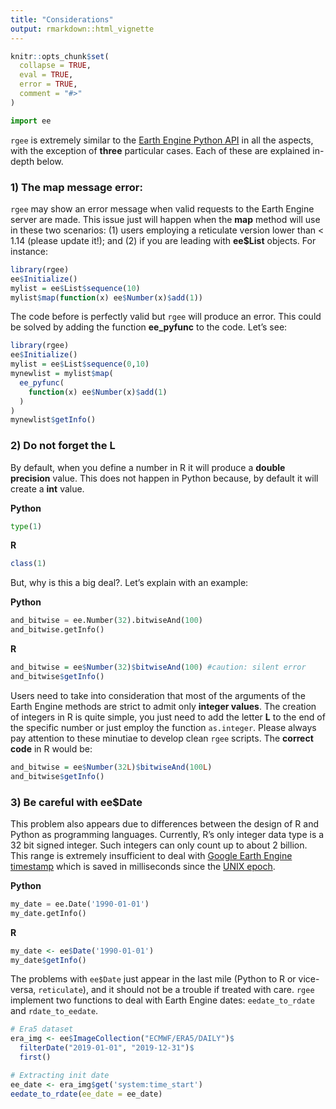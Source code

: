 ```yaml
---
title: "Considerations"
output: rmarkdown::html_vignette
---
```


```r
knitr::opts_chunk$set(
  collapse = TRUE,
  eval = TRUE,
  error = TRUE,
  comment = "#>"
)
```

```python
import ee
```

`rgee` is extremely similar to the [Earth Engine Python API](https://pypi.org/project/earthengine-api/) in all the aspects, with the exception of **three** particular cases. Each of these are explained in-depth below.

### 1) The **map** message error:

`rgee` may show an error message when valid requests to the Earth Engine server are made. This issue just will happen when the **map** method will use in these two scenarios: (1) users employing a reticulate version lower than < 1.14 (please update it!); and (2) if you are leading with **ee$List** objects. For instance:

```r
library(rgee)
ee$Initialize()
mylist = ee$List$sequence(10)
mylist$map(function(x) ee$Number(x)$add(1))
```

The code before is perfectly valid but `rgee` will produce an error. This could be solved by adding the function **ee_pyfunc** to the code. Let's see:

```r
library(rgee)
ee$Initialize()
mylist = ee$List$sequence(0,10)
mynewlist = mylist$map(
  ee_pyfunc(
    function(x) ee$Number(x)$add(1)   
  )
)
mynewlist$getInfo()
```

### 2) Do not forget the **L**

By default, when you define a number in R it will produce a **double precision** value. This does not happen in Python because, by default it will create a **int** value.

**Python**
```python
type(1)
```

**R**
```r
class(1)
```

But, why is this a big deal?. Let’s explain with an example:

**Python**
```python
and_bitwise = ee.Number(32).bitwiseAnd(100)
and_bitwise.getInfo()
```

**R**
```r
and_bitwise = ee$Number(32)$bitwiseAnd(100) #caution: silent error
and_bitwise$getInfo()
```

Users need to take into consideration that most of the arguments of the Earth Engine methods are strict to admit only **integer values**. The creation of integers in R is quite simple, you just need to add the letter **L** to the end of the specific number or just employ the function `as.integer`. Please always pay attention to these minutiae to develop clean `rgee` scripts. The **correct code** in R would be:

```r
and_bitwise = ee$Number(32L)$bitwiseAnd(100L)
and_bitwise$getInfo()
```

### 3) Be careful with **ee$Date**

This problem also appears due to differences between the design of R and Python as programming languages. Currently, R’s only integer data type is a 32 bit signed integer. Such integers can only count up to about 2 billion. This range is extremely insufficient to deal with [Google Earth Engine timestamp](https://developers.google.com/earth-engine/glossary) which is saved in milliseconds since the [UNIX epoch](https://en.wikipedia.org/wiki/Unix_time).

**Python**
```python
my_date = ee.Date('1990-01-01')
my_date.getInfo()
```

**R**
```r
my_date <- ee$Date('1990-01-01')
my_date$getInfo()
```

The problems with `ee$Date` just appear in the last mile (Python to R or vice-versa, `reticulate`), and it should not be a trouble if treated with care. `rgee` implement two functions to deal with Earth Engine dates: `eedate_to_rdate` and `rdate_to_eedate`.

```r
# Era5 dataset
era_img <- ee$ImageCollection("ECMWF/ERA5/DAILY")$
  filterDate("2019-01-01", "2019-12-31")$
  first()

# Extracting init date
ee_date <- era_img$get('system:time_start')
eedate_to_rdate(ee_date = ee_date)
```
